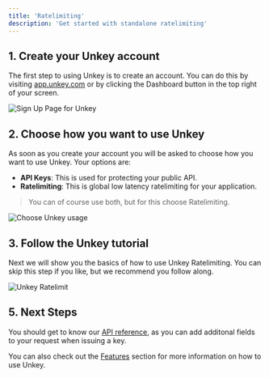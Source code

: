 ```yaml
---
title: 'Ratelimiting'
description: 'Get started with standalone ratelimiting'
---
```


## 1. Create your Unkey account

The first step to using Unkey is to create an account. You can do this by visiting [app.unkey.com](https://app.unkey.com) or by clicking the Dashboard button in the top right of your screen.
<Frame caption="Create your account">
  <img src="/images/sign-up.png" alt="Sign Up Page for Unkey"/>
</Frame>

## 2. Choose how you want to use Unkey

As soon as you create your account you will be asked to choose how you want to use Unkey. Your options are:

- **API Keys**: This is used for protecting your public API.
- **Ratelimiting**: This is global low latency ratelimiting for your application.

> You can of course use both, but for this choose Ratelimiting.

<Frame caption="Choose how to use Unkey">
  <img src="/images/choose-unkey.png" alt="Choose Unkey usage"/>
</Frame>

## 3. Follow the Unkey tutorial

Next we will show you the basics of how to use Unkey Ratelimiting. You can skip this step if you like, but we recommend you follow along.

<Frame caption="Follow the Unkey tutorial">
  <img src="/images/onboard-ratelimit.png" alt="Unkey Ratelimit"/>
</Frame>

## 5. Next Steps

You should get to know our [API reference](/api-reference/authentication), as you can add additonal fields to your request when issuing a key.

You can also check out the [Features](/apis/features/ratelimiting) section for more information on how to use Unkey.
